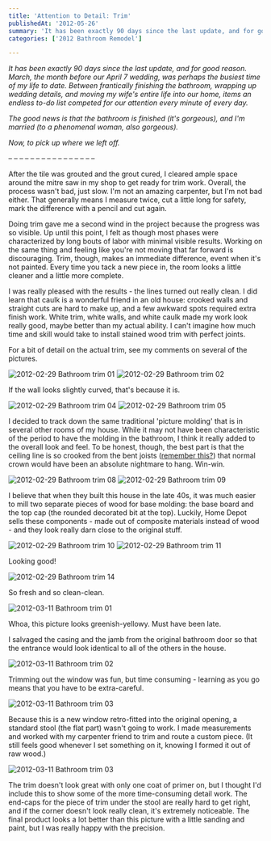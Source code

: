 ```yaml
---
title: 'Attention to Detail: Trim'
publishedAt: '2012-05-26'
summary: 'It has been exactly 90 days since the last update, and for good reason. March, the month before our April 7 wedding, was perhaps the busiest time of my life to date. Between frantically finishing the...'
categories: ['2012 Bathroom Remodel']

---
```


*It has been exactly 90 days since the last update, and for good reason. March, the month before our April 7 wedding, was perhaps the busiest time of my life to date. Between frantically finishing the bathroom, wrapping up wedding details, and moving my wife's entire life into our home, items an endless to-do list competed for our attention every minute of every day.* 

*The good news is that the bathroom is finished (it's gorgeous), and I'm married (to a phenomenal woman, also gorgeous).* 

*Now, to pick up where we left off.*

– – – – – – – – – – – – – – – –

After the tile was grouted and the grout cured, I cleared ample space around the mitre saw in my shop to get ready for trim work. Overall, the process wasn't bad, just slow. I'm not an amazing carpenter, but I'm not bad either. That generally means I measure twice, cut a little long for safety, mark the difference with a pencil and cut again.

Doing trim gave me a second wind in the project because the progress was so visible. Up until this point, I felt as though most phases were characterized by long bouts of labor with minimal visible results. Working on the same thing and feeling like you're not moving that far forward is discouraging. Trim, though, makes an immediate difference, event when it's not painted. Every time you tack a new piece in, the room looks a little cleaner and a little more complete.

I was really pleased with the results - the lines turned out really clean. I did learn that caulk is a wonderful friend in an old house: crooked walls and straight cuts are hard to make up, and a few awkward spots required extra finish work. White trim, white walls, and white caulk made my work look really good, maybe better than my actual ability. I can't imagine how much time and skill would take to install stained wood trim with perfect joints.

For a bit of detail on the actual trim, see my comments on several of the pictures.

<Image src="/images/blog/attention-to-detail-trim/13916716396_af6e954bac_z.jpg" alt="2012-02-29 Bathroom trim 01" width={800} height={600} />

<Image src="/images/blog/attention-to-detail-trim/13940271074_e7d34ec75b_z.jpg" alt="2012-02-29 Bathroom trim 02" width={800} height={600} />

If the wall looks slightly curved, that's because it is.

<Image src="/images/blog/attention-to-detail-trim/13940272754_7ce90712c3_z.jpg" alt="2012-02-29 Bathroom trim 04" width={800} height={600} />

<Image src="/images/blog/attention-to-detail-trim/13916708631_88f1d9760c_z.jpg" alt="2012-02-29 Bathroom trim 05" width={800} height={600} />

I decided to track down the same traditional 'picture molding' that is in several other rooms of my house. While it may not have been characteristic of the period to have the molding in the bathroom, I think it really added to the overall look and feel. To be honest, though, the best part is that the ceiling line is so crooked from the bent joists ([remember this?](http://www.flickr.com/photos/ericdodds/6873493819/)) that normal crown would have been an absolute nightmare to hang. Win-win.

<Image src="/images/blog/attention-to-detail-trim/13916709871_55a790d9cf_z.jpg" alt="2012-02-29 Bathroom trim 08" width={800} height={600} />

<Image src="/images/blog/attention-to-detail-trim/13939827015_d592770ccd_z.jpg" alt="2012-02-29 Bathroom trim 09" width={800} height={600} />

I believe that when they built this house in the late 40s, it was much easier to mill two separate pieces of wood for base molding: the base board and the top cap (the rounded decorated bit at the top). Luckily, Home Depot sells these components - made out of composite materials instead of wood - and they look really darn close to the original stuff.

<Image src="/images/blog/attention-to-detail-trim/13939827975_b4a10ff424_z.jpg" alt="2012-02-29 Bathroom trim 10" width={800} height={600} />

<Image src="/images/blog/attention-to-detail-trim/13916725046_0b64ce344f_z.jpg" alt="2012-02-29 Bathroom trim 11" width={800} height={600} />

Looking good!

<Image src="/images/blog/attention-to-detail-trim/13939880323_5e25619959_z.jpg" alt="2012-02-29 Bathroom trim 14" width={800} height={600} />

So fresh and so clean-clean.

<Image src="/images/blog/attention-to-detail-trim/13940434504_c4519ab501_z.jpg" alt="2012-03-11 Bathroom trim  01" width={800} height={600} />

Whoa, this picture looks greenish-yellowy. Must have been late.

I salvaged the casing and the jamb from the original bathroom door so that the entrance would look identical to all of the others in the house.

<Image src="/images/blog/attention-to-detail-trim/13940364574_3304f49b2f_z.jpg" alt="2012-03-11 Bathroom trim  02" width={800} height={600} />

Trimming out the window was fun, but time consuming - learning as you go means that you have to be extra-careful.

<Image src="/images/blog/attention-to-detail-trim/13939916485_2b2fa74ed0_z.jpg" alt="2012-03-11 Bathroom trim  03" width={800} height={600} />

Because this is a new window retro-fitted into the original opening, a standard stool (the flat part) wasn't going to work. I made measurements and worked with my carpenter friend to trim and route a custom piece. (It still feels good whenever I set something on it, knowing I formed it out of raw wood.)

<Image src="/images/blog/attention-to-detail-trim/13939916485_2b2fa74ed0_z.jpg" alt="2012-03-11 Bathroom trim  03" width={800} height={600} />

The trim doesn't look great with only one coat of primer on, but I thought I'd include this to show some of the more time-consuming detail work. The end-caps for the piece of trim under the stool are really hard to get right, and if the corner doesn't look really clean, it's extremely noticeable. The final product looks a lot better than this picture with a little sanding and paint, but I was really happy with the precision.
